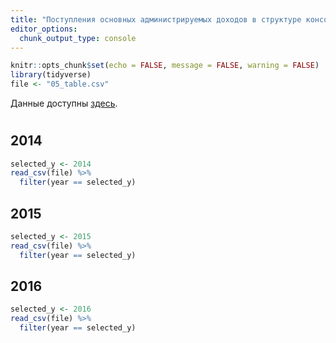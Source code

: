 ```yaml
---
title: "Поступления основных администрируемых доходов в структуре консолидированного бюджета Российской Федерации"
editor_options: 
  chunk_output_type: console
---
```


```r
knitr::opts_chunk$set(echo = FALSE, message = FALSE, warning = FALSE)
library(tidyverse)
file <- "05_table.csv"
```

Данные доступны [здесь](`r paste0("https://raw.githubusercontent.com/agricolamz/2018_clearspending_hackathon_63/master/", file)`).

# {.tabset .tabset-fade .tabset-pills}
## 2014
```r
selected_y <- 2014
read_csv(file) %>% 
  filter(year == selected_y)
```

## 2015
```r
selected_y <- 2015
read_csv(file) %>% 
  filter(year == selected_y)
```

## 2016
```r
selected_y <- 2016
read_csv(file) %>% 
  filter(year == selected_y)
```
